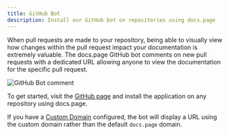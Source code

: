 ```yaml
---
title: GitHub Bot
description: Install our GitHub bot on repositories using docs.page
---
```


When pull requests are made to your repository, being able to visually view how changes within the pull request
impact your documentation is extremely valuable. The docs.page GitHub bot comments on new pull requests
with a dedicated URL allowing anyone to view the documentation for the specific pull request.

![GitHub Bot comment](https://camo.githubusercontent.com/8cfbe71bea518fc61d6b443037de51f692a66f9e7f801227f1416e7a9cf1ab72/68747470733a2f2f7374617469632e696e766572746173652e696f2f6173736574732f646f63732e706167652f646f63732d706167652d626f742d6578616d706c652e6a7067)

To get started, visit the [GitHub page](https://github.com/apps/docs-page) and install the application on
any repository using docs.page.

If you have a [Custom Domain](/custom-domains) configured, the bot will display a URL using the custom domain
rather than the default `docs.page` domain.
